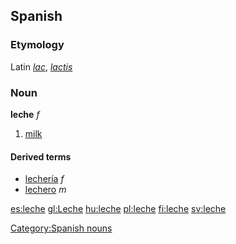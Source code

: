 ==Spanish==
===Etymology===
Latin ''[[lac]]'', ''[[lactis]]''

===Noun===
'''leche''' ''f''

# [[milk]]

====Derived terms====
*[[lechería]] ''f''
*[[lechero]] ''m''

[[Category:Spanish nouns]]

[[es:leche]]
[[gl:Leche]]
[[hu:leche]]
[[pl:leche]]
[[fi:leche]]
[[sv:leche]]
